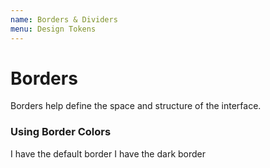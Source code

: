 ```yaml
---
name: Borders & Dividers
menu: Design Tokens
---
```



# Borders

Borders help define the space and structure of the interface.

<BorderRender />

### Using Border Colors

<Playground>
  <Box
    borderColor="palette.charcoal300"
    border="solid 1px"
    p="large"
    mb="small"
  >
    I have the default border
  </Box>
  <Box borderColor="palette.charcoal400" border="solid 1px" p="large">
    I have the dark border
  </Box>
</Playground>
